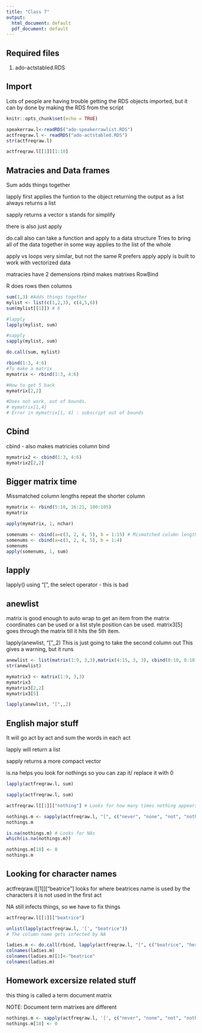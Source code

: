 ```yaml
---
title: "Class 7"
output:
  html_document: default
  pdf_document: default
---
```


## Required files
1. ado-actstabled.RDS


## Import 

Lots of people are having trouble getting the RDS objects imported, but it can by done by making the RDS from the script

```r
knitr::opts_chunk$set(echo = TRUE)

speakerraw.l<-readRDS("ado-speakerrawlist.RDS")
actfreqraw.l <- readRDS("ado-actstabled.RDS")
str(actfreqraw.l)

actfreqraw.l[[1]][1:10]

```

## Matracies and Data frames

Sum adds things together 

lapply first
applies the funtion to the object returning the output as a list
always returns a list

sapply returns a vector
  s stands for simplify
  
there is also just apply

do.call also can take a function and apply to a data structure
Tries to bring all of the data together in some way
applies to the list of the whole

apply vs loops 
very similar, but not the same
R prefers apply
apply is built to work with vectorized data

matracies have 2 demensions
rbind makes matrixes
  RowBind

R does rows then columns




```r

sum(1,3) #Adds things together
mylist <- list(c(1,2,3), c(4,5,6))
sum(mylist[[1]]) # 6

#lapply
lapply(mylist, sum)

#sapply
sapply(mylist, sum)

do.call(sum, mylist)

rbind(1:3, 4:6)
#To make a matrix
mymatrix <- rbind(1:3, 4:6)

#How to get 5 back
mymatrix[2,2]

#Does not work, out of bounds.
# mymatrix[1,4]
# Error in mymatrix[1, 4] : subscript out of bounds

```

## Cbind
cbind - also makes matricies
  column bind

```r

mymatrix2 <- cbind(1:3, 4:6)
mymatrix2[2,2]

```

## Bigger matrix time

Missmatched column lengths  repeat the shorter column

```r

mymatrix <- rbind(5:10, 16:21, 100:105)
mymatrix

apply(mymatrix, 1, nchar)

somenums <- cbind(a=c(3, 2, 4, 5), b = 1:15) # Mismatched column lengths, but it still works
somenums <- cbind(a=c(3, 2, 4, 5), b = 1:4)
somenums
apply(somenums, 1, sum)

```


## lapply

lapply() using "[", the select operator - this is bad


## anewlist
matrix is good enough to auto wrap
to get an item from the matrix coordinates can be used or a list style position can be used.
matrix3[5] goes through the matrix till it hits the 5th item.

lapply(anewlist, "[",,2)
  This is just going to take the second column out
  This gives a warning, but it runs


```r
anewlist <- list(matrix(1:9, 3,3),matrix(4:15, 3, 3), cbind(8:10, 8:10))
str(anewlist)

mymatrix3 <- matrix(1:9, 3,3)
mymatrix3
mymatrix3[2,2]
mymatrix3[5]

lapply(anewlist, "[",,2)

```

## English major stuff
It will go act by act and sum the words in each act

lapply will return a list

sapply returns a more compact vector


is.na helps you look for nothings so you can zap it/ replace it with 0



```r
lapply(actfreqraw.l, sum)

sapply(actfreqraw.l, sum)

actfreqraw.l[[1]]["nothing"] # Looks for how many times nothing appears in each act

nothings.m <- sapply(actfreqraw.l, "[", c("never", "none", "not", "nothing"))
nothings.m

is.na(nothings.m) # Looks for NAs
which(is.na(nothings.m))

nothings.m[18] <- 0
nothings.m

```

## Looking for character names

actfreqraw.l[[1]]["beatrice"] looks for where beatrices name is used by the characters
it is not used in the first act

NA still infects things, so we have to fix things


```r

actfreqraw.l[[1]]["beatrice"]

unlist(lapply(actfreqraw.l, '[', "beatrice"))
# The column name gets infected by NA

ladies.m <- do.call(rbind, lapply(actfreqraw.l, "[", c("beatrice", "hero")))
colnames(ladies.m)
colnames(ladies.m)[1]<-"beatrice"
colnames(ladies.m)

```

## Homework excersize related stuff

this thing is called a term document matrix



NOTE: Document term matrixes are different

```r

nothings.m <- sapply(actfreqraw.l, '[', c("never", "none", "not", "nothing"))
nothings.m[18] <- 0


```